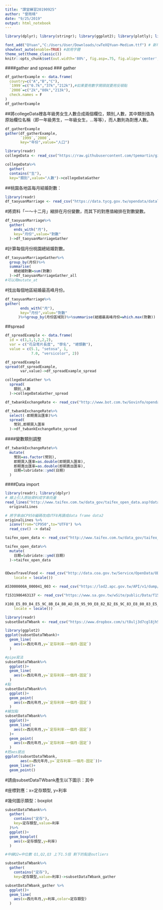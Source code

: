 ```yaml
---
title: "課堂練習20190925"
author: "曾雨晴"
date: "9/25/2019"
output: html_notebook
---
```

```r
library(dplyr); library(stringr); library(ggplot2); library(plotly); library(lubridate); library(readr); library(tidyr); library(showtext)

font_add("QYuan","C:/Users/User/Downloads/cwTeXQYuan-Medium.ttf") # 新增字體
showtext_auto(enable=TRUE) #啟用字體
theme_set(theme_classic())
knitr::opts_chunk$set(out.width='80%', fig.asp=.75, fig.align='center', fig.showtext=T)
```

####gather and spread
### gather
```r
df_gatherExample <- data.frame(
  country=c("A","B","C"),
  `1999`=c("0.7k","37k","212k"),#如果要用數字開頭就要用反頓點
  `2000`=c("2k","80k","213k"),
  check.names = F
)
df_gatherExample
```
##將collegeData裡各年級男女生人數合成兩個欄位，類別,人數，其中類別值為原始欄位名稱（即一年級男生，一年級女生，…等等），而人數則為對應人數。
```r
df_gatherExample
gather(df_gatherExample,
       `1999`,`2000`,
       key="年份",value="人口")
```

```r
library(readr)
collegeData <- read_csv("https://raw.githubusercontent.com/tpemartin/github-data/master/103_student.csv")
```

```r
collegeData%>%
  gather(
  contains("生"),
  key="類別",value="人數")->collegeDataGather
```
##桃園各地區每月結婚對數：
```r
library(readr)
df_taoyuanMarriage <- read_csv("https://data.tycg.gov.tw/opendata/datalist/datasetMeta/download?id=f95d1a33-ec56-44c5-a9ec-3afba8157e39&rid=fd2070ef-7431-4f9c-bc3a-82d7bfbcd2fb")
```
#將資料「一～十二月」縮排在月份變數，而其下的對應值縮排在對數變數。
```r
df_taoyuanMarriage%>%
  gather(
    ends_with("月"),
    key="月份",value="對數"
  )->df_taoyuanMarriageGather
```
#計算每個月份桃園總結婚對數。
```r
df_taoyuanMarriageGather%>%
  group_by(月份)%>%
  summarise(
    總結婚對數=sum(對數)
  )->df_taoyuanMarriageGather_all
#可以用mutate_at
```
#找出每個地區結婚最高峰月份。
```r
df_taoyuanMarriage%>%
gather(
       ends_with("月"),
       key="月份",value="對數"
      )%>%group_by(月份區域別)%>%summarise(結婚最高峰月份=which.max(對數))
```


##spread
```r
df_spreadExample <- data.frame(
  id = c(1,1,1,2,2,2),
  var = c("花朶萼片長度", "學名", "總類數"),
  value = c(5.1, "setosa", 1, 
            7.0, "versicolor", 2))
```

```r
df_spreadExample
spread(df_spreadExample,
       var,value)->df_spreadExample_spread
```

```r
collegeDataGather %>%
  spread(
    類別,人數
  )->collegeDataGather_spread
```

```r
df_twbankExchangeRate <- read_csv("http://www.bot.com.tw/Govinfo/opendata/csv/151/20180101-20181231-FXCRT.csv")
```
```r
df_twbankExchangeRate%>%
  select(-即期賣出匯率)%>%
  spread(
    幣別,即期買入匯率
  )->df_twbankExchangeRate_spread
```

####變數類別調整
```r
df_twbankExchangeRate%>%
  mutate(
    幣別=as.factor(幣別),
    即期買入匯率=as.double(即期買入匯率),
    即期賣出匯率=as.double(即期賣出匯率),
    日期=lubridate::ymd(日期)
  )
```

####Data import
```r
library(readr); library(dplyr)
# 線上引入原始資料成字串向量
read_lines("http://www.taifex.com.tw/data_gov/taifex_open_data.asp?data_name=DailyForeignExchangeRates") ->
  originalLines

# 將字串由CP950編碼改成UTF8再讀成data frame data2
originalLines %>%
  iconv(from="CP950",to="UTF8") %>% 
  read_csv() -> data2
```

```r
taifex_open_data <- read_csv("http://www.taifex.com.tw/data_gov/taifex_open_data.asp?data_name=DailyForeignExchangeRates",locale = locale(encoding = "BIG5"))
```

```r
taifex_open_data%>%
  mutate(
    日期=lubridate::ymd(日期)
  )->taifex_open_data
  
```

```r
ODwsvTravelFood <- read_csv("http://data.coa.gov.tw/Service/OpenData/ODwsv/ODwsvTravelFood.aspx?FOTT=CSV", 
    locale = locale())
```

```r
A53000000A_000041_003 <- read_csv("https://lod2.apc.gov.tw/API/v1/dump/datastore/A53000000A-000041-003")
```

```r
f1531986463137 <- read_csv("https://www.sa.gov.tw/wSite/public/Data/f1531986463137.csv")
```

```r
X108_E5_B9_B4_E5_9C_8B_E4_B8_AD_E6_95_99_E8_82_B2_E6_9C_83_E8_80_83_E5_90_84_E7_A7_91_E8_A9_A6_E9_A1_8C_E9_80_9A_E9_81_8E_E7_8E_87 <- read_csv("https://www.k12ea.gov.tw//files/common_unit/b4929928-1f9b-4c48-98e6-2acfd0f7b27d/doc/108%E5%B9%B4%E5%9C%8B%E4%B8%AD%E6%95%99%E8%82%B2%E6%9C%83%E8%80%83%E5%90%84%E7%A7%91%E8%A9%A6%E9%A1%8C%E9%80%9A%E9%81%8E%E7%8E%87.csv", 
    locale = locale())
```

```r
library(readr)
subsetDataTWbank <- read_csv("https://www.dropbox.com/s/t8ulj3d7cgl8jh5/subsetDataTWbank.csv?dl=1")
```

```r
library(ggplot2)
ggplot(subsetDataTWbank)+
  geom_line(
    aes(x=西元年月,y=`定存利率-一個月-固定`)
  )

#pipe寫法
subsetDataTWbank%>%
  ggplot()+
  geom_line(
    aes(x=西元年月,y=`定存利率-一個月-固定`)
  )
#點
subsetDataTWbank%>%
  ggplot()+
  geom_point(
    aes(x=西元年月,y=`定存利率-一個月-固定`)
  )
#線加點
subsetDataTWbank%>%
  ggplot()+
  geom_line(
    aes(x=西元年月,y=`定存利率-一個月-固定`)
  )+
  geom_point(
    aes(x=西元年月,y=`定存利率-一個月-固定`)
  )
#把aes提出
ggplot(subsetDataTWbank,
       aes(x=西元年月,y=`定存利率-一個月-固定`))+
  geom_line()+
  geom_point()
```
#請由subsetDataTWbank產生以下圖示：其中

#座標對應：x=定存類型, y=利率

#幾何圖示類型：boxplot
```r
subsetDataTWbank%>%
  gather(
    contains("定存"),
    key=定存類型,value=利率
  )%>%
  ggplot()+
  geom_boxplot(
    aes(x=定存類型,y=利率)
  )

#中線Q2=中位數 Q1,Q2,Q3 上下1.5倍 剩下的點是outliers
```

```r
subsetDataTWbank%>%
  gather(
    contains("定存"),
    key=定存類型,value=利率)->subsetDataTWbank_gather

subsetDataTWbank_gather %>%
  ggplot()+
  geom_line(
    aes(x=西元年月,y=利率,color=定存類型)
  )
```

